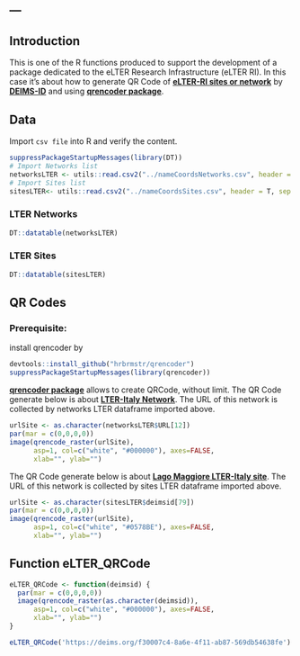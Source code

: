 ---
---

## Introduction
This is one of the R functions produced to support the development of a package dedicated to the eLTER Research Infrastructure (eLTER RI). In this case it’s about how to generate QR Code of [**eLTER-RI sites or network**](https://deims.org/models) by [**DEIMS-ID**](https://deims.org/docs/deimsid.html) and using [**qrencoder package**](https://github.com/hrbrmstr/qrencoder).

## Data
Import `csv file` into R and verify the content.
```r
suppressPackageStartupMessages(library(DT))
# Import Networks list
networksLTER <- utils::read.csv2("../nameCoordsNetworks.csv", header = T, sep = ",")
# Import Sites list
sitesLTER<- utils::read.csv2("../nameCoordsSites.csv", header = T, sep = ";")
```

### LTER Networks
```r
DT::datatable(networksLTER)
```

### LTER Sites
```r
DT::datatable(sitesLTER)
```

## QR Codes
### Prerequisite:
install qrencoder by
```r
devtools::install_github("hrbrmstr/qrencoder")
suppressPackageStartupMessages(library(qrencoder))
```

[**qrencoder package**](https://github.com/hrbrmstr/qrencoder) allows to create QRCode, without limit.
The QR Code generate below is about [**LTER-Italy Network**](https://deims.org/f30007c4-8a6e-4f11-ab87-569db54638fe). The URL of this network is collected by networks LTER dataframe imported above.

```r
urlSite <- as.character(networksLTER$URL[12])
par(mar = c(0,0,0,0))
image(qrencode_raster(urlSite), 
      asp=1, col=c("white", "#000000"), axes=FALSE, 
      xlab="", ylab="")
```

The QR Code generate below is about [**Lago Maggiore LTER-Italy site**](https://deims.org/f30007c4-8a6e-4f11-ab87-569db54638fe). The URL of this network is collected by sites LTER dataframe imported above.
```r
urlSite <- as.character(sitesLTER$deimsid[79])
par(mar = c(0,0,0,0))
image(qrencode_raster(urlSite), 
      asp=1, col=c("white", "#0578BE"), axes=FALSE, 
      xlab="", ylab="")
```

## Function eLTER_QRCode
```r
eLTER_QRCode <- function(deimsid) {
  par(mar = c(0,0,0,0))
  image(qrencode_raster(as.character(deimsid)), 
      asp=1, col=c("white", "#000000"), axes=FALSE, 
      xlab="", ylab="")
}

eLTER_QRCode('https://deims.org/f30007c4-8a6e-4f11-ab87-569db54638fe')
```


